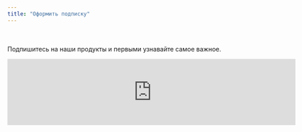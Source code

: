 ```yaml
---
title: "Оформить подписку"
---
```


</br> </br> Подпишитесь на наши продукты и первыми узнавайте самое важное.

```{=html}

<script src="https://forms.yandex.ru/_static/embed.js"></script><iframe src="https://forms.yandex.ru/cloud/66d6163f2530c28d5d7069ec/?iframe=1" frameborder="0" name="ya-form-66d6163f2530c28d5d7069ec" width="650"></iframe>
```
